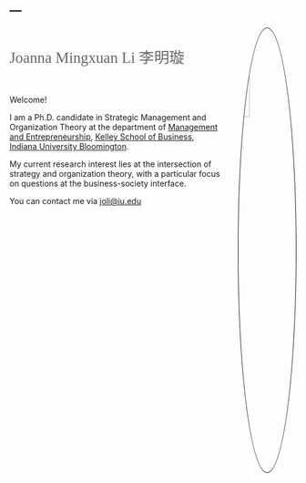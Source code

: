 ---
---
<link href="site_libs/fontawesome-free-6.0.0-beta3-web/css/all.css" rel="stylesheet">

<img src="images/Kelley.JPG" style="width:20%; border:1px solid; margin-left: 30px; margin-right: 20px；object-fit: cover; border-radius: 80%;" align="right"  alt="Avatar">

&nbsp;

<span style="color:Dimgrey; font-size: 20pt; font-family:'Verdana'" >Joanna Mingxuan Li </span>    <span style="color:Dimgrey; font-size: 20pt; font-family:'Verdana'" >李明璇</span>

&nbsp;

<p style="color:#778899; font-size: 13pt; font-family:'Arial'" >
Welcome!

I am a Ph.D. candidate in Strategic Management and Organization Theory at the department of [Management and Entrepreneurship](https://kelley.iu.edu/faculty-research/departments/management-entrepreneurship/index.html), [Kelley School of Business](https://kelley.iu.edu/), [Indiana University Bloomington](https://indiana.edu/).

My current research interest lies at the intersection of strategy and organization theory, with a particular focus on questions at the business-society interface. 

You can contact me via [joli@iu.edu](joli@iu.edu)</p>



